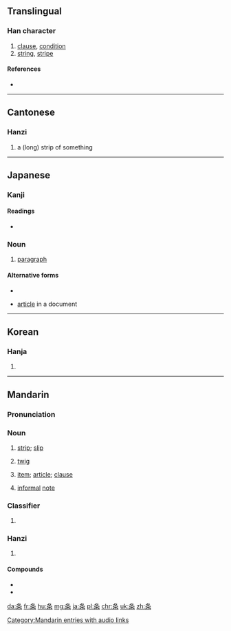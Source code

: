 {{also|條}}
==Translingual==

===Han character===
{{Han char|rn=75|rad=木|as=03|sn=7|four=|canj=竹水木 (HED)}}

# [[clause]], [[condition]]
# [[string]], [[stripe]]

====References====
* {{Han ref|kx=0513.011|dkj=14486|hdz=21161.080|uh=6761|ud=26465}}

----

==Cantonese==

===Hanzi===
{{yue-hanzi|jyut=tiu4|y=tiu4|tra=條}}

# a (long) strip of something

----

==Japanese==

===Kanji===
{{ja-kanji|grade=5|rs=木03}}

====Readings====
* {{ja-readings|goon=[[じょう]] (jō)|kanon=[[ちょう]] (chō) {{non-joyo-reading}}|kun=[[えだ]] (eda), [[すじ]] (suji)}}

===Noun===
{{ja-noun|くだり}}

# [[paragraph]]

====Alternative forms====
* {{l|ja|件}}

{{ja-noun|じょう}}

* [[article]] in a document

----

==Korean==

===Hanja===
{{ko-hanja|hangeul=조|eumhun=|rv=jo|mr=cho|y=co}}

# {{defn|lang=ko|sort=木03}}

----

==Mandarin==

===Pronunciation===
{{Pinyin-IPA|tiáo|a=zh-tiáo.ogg}}

===Noun===
{{cmn-noun|s|pin=tiáo|pint=tiao2|tra=條|sim=条}}

# [[strip]]; [[slip]]
#: {{zh-usex|一 张 纸 条|a slip of paper|link=y}}
#: {{zh-usex|我 的 朋友 把 他 的 地址 和 电话 号码 写 在 一 张 纸 条 上。|My friend wrote down his address and telephone number on a slip of paper.|link=y}}
# [[twig]] 
# {{qualifier|of law or treaty}} [[item]]; [[article]]; [[clause]] 
#: {{zh-usex|第 三-十-七 '''条''' 邮政 服务 人员 犯 前 '''条''' 之 罪 或 刑法 第-二-百-零-二 '''条''' 或 第-二-百-零-四 '''条''' 关于 邮票 之 罪 者，加 重 其 刑 至 二 分 之 一。|'''Article''' 37 When postal employees commit crimes mentioned in the preceding '''article''' or '''Article''' 202 or '''Article''' 204 of the Criminal Code with respect to postage stamps, the prison terms shall be increased by one-half.|link=y}}
# [[informal]] [[note]]
#: {{zh-usex|病假条|certificate for sick leave|link=y}}
#: {{zh-usex|厨房 里 我 发现 他 留 了 张 条|In the kitchen I find a note from him.|link=y}}

===Classifier===
{{cmn-cls|s|pin=tiáo|pint=tiao2|tra=條|sim=条}}
# {{n-g|classifier for long and thin object or animal}}
#: {{zh-usex|一 条 红 鱼|One red fish|link=y}}
#: {{zh-usex|一 条 蛇|a snake|link=y}}
#: {{zh-usex|一 条 路|a road|link=y}}
#:{{zh-usex|一 条 河|a river|link=y}}

===Hanzi===
{{cmn-hanzi|tra=條|pin=[[lài]] ([[lai4]]), [[tiáo]] ([[tiao2]])|wg=lai<sup>4</sup>, t'iao<sup>2</sup>}}

# {{defn|lang=cmn|sort=木03}}

====Compounds====
* {{l|cmn|粉条子|tr=fěntiáozi}}
* {{l|cmn|药艾条}}

[[Category:Mandarin entries with audio links]]

[[da:条]]
[[fr:条]]
[[hu:条]]
[[mg:条]]
[[ja:条]]
[[pl:条]]
[[chr:条]]
[[uk:条]]
[[zh:条]]